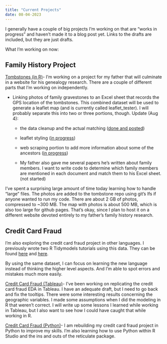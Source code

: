 ```yaml
---
title: "Current Projects"
date: 08-04-2023
---
```


I generally have a couple of big projects I'm working on that are "works in progress" and haven't made it to a blog post yet. Links to the drafts are included, but they are just drafts.

What I'm working on now:

## Family History Project

[Tombstones (in R)](https://github.com/lsinks/tombstone)- I'm working on a project for my father that will culminate in a website for his genealogy research. There are a couple of different parts that I'm working on independently.

-   Linking photos of family gravestones to an Excel sheet that records the GPS location of the tombstones. This combined dataset will be used to generate a leaflet map (and is currently called leaflet_tester). I will probably separate this into two or three portions, though. Update (Aug 4):

    -    the data cleanup and the actual matching ([done and posted](https://lsinks.github.io/posts/2023-08-04-data-cleaning-tombstone/tombstones_data_cleaning.html))

    -   leaflet styling ([in progress](https://github.com/lsinks/tombstone/tree/main/mapping_with_leaflet))

    -   web scraping portion to add more information about some of the ancestors ([in progress](https://github.com/lsinks/tombstone/tree/main/mapping_with_leaflet))

    -   My father also gave me several papers he's written about family members. I want to write code to determine which family members are mentioned in each document and match them to his Excel sheet. (not started)

I've spent a surprising large amount of time today learning how to handle "large" files. The photos are added to the tombstone repo using git's lfs if anyone wanted to run my code. There are about 2 GB of photos, compressed to \~300 MB. The map with photos is about 500 MB, which is also too large for github pages. That's okay, since I plan to host it on a different website devoted entirely to my father's family history research.

## Credit Card Fraud

I'm also exploring the credit card fraud project in other languages. I previously wrote two R Tidymodels tutorials using this data. They can be found [here](https://lsinks.github.io/posts/2023-04-11-credit-card-fraud/fraud_tutorial.html) and [here](https://lsinks.github.io/posts/2023-04-10-tidymodels/tidymodels_tutorial.html).

By using the same dataset, I can focus on learning the new language instead of thinking the higher level aspects. And I'm able to spot errors and mistakes much more easily.

[Credit Card Fraud (Tableau)](https://public.tableau.com/views/ExploratoryDataAnalysisofCreditCardFraud/Overview?:language=en-US&:display_count=n&:origin=viz_share_link)- I've been working on replicating the credit card fraud EDA in Tableau. I have an adequate draft, but I need to go back and fix the tooltips. There were some interesting results concerning the geographic variables. I made some assumptions when I did the modeling in R that weren't correct. I will write up some lessons I learned while working in Tableau, but I also want to see how I could have caught that while working in R.

[Credit Card Fraud (Python)](https://github.com/lsinks/Credit-Card-Fraud-Python)- I am rebuilding my credit card fraud project in Python to improve my skills. I'm also learning how to use Python within R Studio and the ins and outs of the reticulate package.
